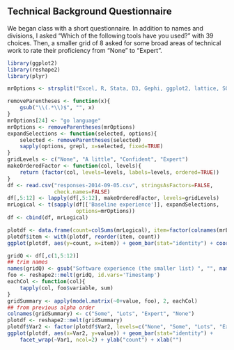 ## Technical Background Questionnaire

We began class with a short questionnaire. In addition to names and divisions, I asked "Which of the following tools have you used?" with 39 choices. Then, a smaller grid of 8 asked for some broad areas of technical work to rate their proficiency from "None" to "Expert".

```r
library(ggplot2)
library(reshape2)
library(plyr)

mrOptions <- strsplit("Excel, R, Stata, D3, Gephi, ggplot2, lattice, SQL, git / Github, SPSS, shell (terminal / command line), regular expressions (grep), Rstudio, JSON, Python, Sweave/knitr, Processing (language), C/C++, Leaflet, CartoDB, GeoJSON, PNaCl, node/npm, go, ruby, LaTeX, Heroku, Make, Pandas, Julia, non-git version control (cvs/svn/hg/bzr), XML, Web: html/css/js, vagrant/virtualbox, amazon web services (ec2/ s3), dropbox, google drive (formerly docs), OpenRefine (formerly Google refine), Pair programming", ", ")[[1]]

removeParentheses <- function(x){
    gsub("\\(.*\\)$", "", x)
}
mrOptions[24] <- "go language"
mrOptions <- removeParentheses(mrOptions)
expandSelections <- function(selected, options){
    selected <- removeParentheses(selected)
    sapply(options, grepl, x=selected, fixed=TRUE)
}
gridLevels <- c("None", "A little", "Confident", "Expert")
makeOrderedFactor <- function(col, levels){
    return (factor(col, levels=levels, labels=levels, ordered=TRUE))
}
df <- read.csv("responses-2014-09-05.csv", stringsAsFactors=FALSE,
               check.names=FALSE)
df[,5:12] <- lapply(df[,5:12], makeOrderedFactor, levels=gridLevels)
mrLogical <- t(sapply(df[['Baseline experience']], expandSelections, 
                      options=mrOptions))
df <- cbind(df, mrLogical)

```

```r
plotdf <- data.frame(count=colSums(mrLogical), item=factor(colnames(mrLogical)))
plotdf$item <- with(plotdf, reorder(item, count))
ggplot(plotdf, aes(y=count, x=item)) + geom_bar(stat="identity") + coord_flip()
```

```r
gridQ <- df[,c(1,5:12)]
## trim names
names(gridQ) <- gsub("Software experience (the smaller list) ", "", names(gridQ), fixed=TRUE)
foo <- reshape2::melt(gridQ, id.vars='Timestamp')
eachCol <- function(col){
    tapply(col, foo$variable, sum)
}
gridSummary <- apply(model.matrix(~0+value, foo), 2, eachCol)
## from previous alpha order
colnames(gridSummary) <- c("Some", "Lots", "Expert", "None")
plotdf <- reshape2::melt(gridSummary)
plotdf$Var2 <- factor(plotdf$Var2, levels=c("None", "Some", "Lots", "Expert"), ordered=TRUE)
ggplot(plotdf, aes(x=Var2, y=value)) + geom_bar(stat="identity") + 
    facet_wrap(~Var1, ncol=2) + ylab("count") + xlab("")
```
